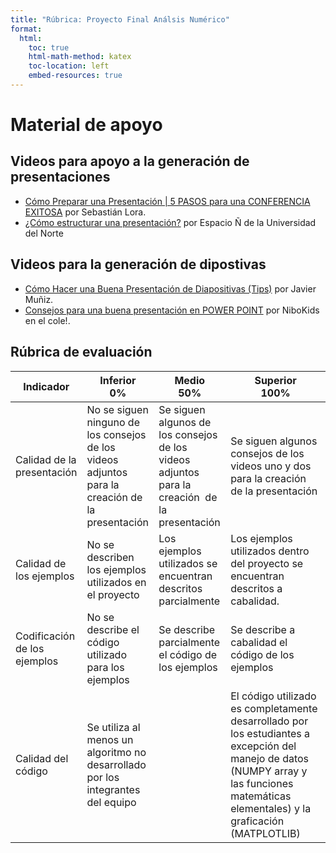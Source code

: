 ```yaml
---
title: "Rúbrica: Proyecto Final Análsis Numérico"
format:
  html:
    toc: true
    html-math-method: katex
    toc-location: left
    embed-resources: true
---
```


# Material de apoyo

## Videos para apoyo a la generación de presentaciones 

- [Cómo Preparar una Presentación | 5 PASOS para una CONFERENCIA EXITOSA](https://www.youtube.com/watch?v=zMFiosjNtj0) por Sebastián Lora.
- [¿Cómo estructurar una presentación?](https://www.youtube.com/watch?v=pby4loMbpe8) por Espacio Ñ de la Universidad del Norte

## Videos para la generación de dipostivas

- [Cómo Hacer una Buena Presentación de Diapositivas (Tips)](https://www.youtube.com/watch?v=SzbvSulJMD0) por Javier Muñiz.
- [Consejos para una buena presentación en POWER POINT](https://www.youtube.com/watch?v=F6FcF_Q2x-Q)  por NiboKids en el cole!.

## Rúbrica de evaluación

| Indicador                    | Inferior<br>0%                                                                                  | Medio<br>50%                                                                                  | Superior<br>100%                                                                                                                                                                          |
| ---------------------------- | ----------------------------------------------------------------------------------------------- | --------------------------------------------------------------------------------------------- | ----------------------------------------------------------------------------------------------------------------------------------------------------------------------------------------- |
| Calidad de la presentación   | No se siguen ninguno de los consejos de los videos adjuntos para la creación de la presentación | Se siguen algunos de los consejos de los videos adjuntos para la creación  de la presentación | Se siguen algunos consejos de los videos uno y dos para la creación  de la presentación                                                                                                   |
| Calidad de los ejemplos      | No se describen los ejemplos utilizados en el proyecto                                          | Los ejemplos utilizados se encuentran descritos parcialmente                                  | Los ejemplos utilizados dentro del proyecto se encuentran descritos a cabalidad.                                                                                                          |
| Codificación de los ejemplos | No se describe el código utilizado para los ejemplos                                            | Se describe parcialmente el código de los ejemplos                                            | Se describe a cabalidad el código de los ejemplos                                                                                                                                         |
| Calidad del código           | Se utiliza al menos un algoritmo no desarrollado por los integrantes del equipo                 |                                                                                               | El código utilizado es completamente desarrollado por los estudiantes a excepción del manejo de datos (NUMPY array y las funciones matemáticas elementales) y la graficación (MATPLOTLIB) |